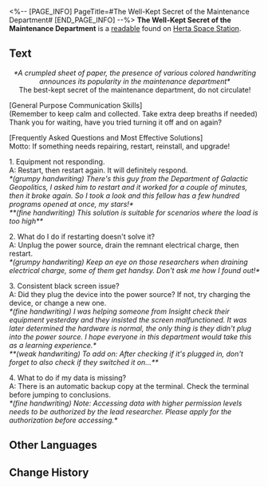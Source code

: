 <%-- [PAGE_INFO]
PageTitle=#The Well-Kept Secret of the Maintenance Department#
[END_PAGE_INFO] --%>
{{Readable Infobox
|id           = 134
|partIds      = 190280
|title        = 
|image        = Item Journal.png
|world        = Herta Space Station
|parts        = 1
|author       = <!--to be added-->
|description  = The Maintenance Department's handwritten notes, which recorded the department's undisclosed secrets, were lost after the Space Station was attacked.
|part1        = The Well-Kept Secret of the Maintenance Department
|source1      = {{cx|Source missing}}
|characters   = 
|factions     = 
}}
'''The Well-Kept Secret of the Maintenance Department''' is a [[readable]] found on [[Herta Space Station]].
<!--
==Location==
{{Map Embed|<map name>|<marker id>}}
-->
==Text==
<div align="center">''*A crumpled sheet of paper, the presence of various colored handwriting announces its popularity in the maintenance department*''<br />
The best-kept secret of the maintenance department, do not circulate!</div>

[General Purpose Communication Skills]<br />
(Remember to keep calm and collected. Take extra deep breaths if needed) Thank you for waiting, have you tried turning it off and on again?

[Frequently Asked Questions and Most Effective Solutions]<br />
Motto: If something needs repairing, restart, reinstall, and upgrade!

1. Equipment not responding.<br />
A: Restart, then restart again. It will definitely respond.<br />
''*(grumpy handwriting) There's this guy from the Department of Galactic Geopolitics, I asked him to restart and it worked for a couple of minutes, then it broke again. So I took a look and this fellow has a few hundred programs opened at once, my stars!*''<br />
''**(fine handwriting) This solution is suitable for scenarios where the load is too high**''

2. What do I do if restarting doesn't solve it?<br />
A: Unplug the power source, drain the remnant electrical charge, then restart.<br />
''*(grumpy handwriting) Keep an eye on those researchers when draining electrical charge, some of them get handsy. Don't ask me how I found out!*''

3. Consistent black screen issue?<br />
A: Did they plug the device into the power source? If not, try charging the device, or change a new one.<br />
''*(fine handwriting) I was helping someone from Insight check their equipment yesterday and they insisted the screen malfunctioned. It was later determined the hardware is normal, the only thing is they didn't plug into the power source. I hope everyone in this department would take this as a learning experience.*''<br />
''**(weak handwriting) To add on: After checking if it's plugged in, don't forget to also check if they switched it on...**''

4. What to do if my data is missing?<br />
A: There is an automatic backup copy at the terminal. Check the terminal before jumping to conclusions.<br />
''*(fine handwriting) Note: Accessing data with higher permission levels needs to be authorized by the lead researcher. Please apply for the authorization before accessing.*''

<!--
==Trivia==
* 
-->
==Other Languages==
{{Other Languages
|en   = The Well-Kept Secret of the Maintenance Department
|zhs  = 维修科室的不传之秘
|zht  = 維修科室的不傳之秘
|ja   = メンテナンス課の知られざる秘密
|ko   = 정비과의 알려지지 않은 비밀
|es   = Los secretos mejor guardados del Departamento de Mantenimiento
|fr   = Le secret bien gardé du Département de la maintenance
|ru   = Большой секрет отдела технического обслуживания
|th   = ความลับที่ไม่แพร่งพรายของแผนกซ่อมบำรุง
|vi   = Bí Quyết Bất Truyền Của Phòng Bảo Trì
|de   = Das gut gehütete Geheimnis der Wartungsabteilung
|id   = Rahasia Departemen Pemeliharaan yang Terjaga dengan Baik
|pt   = O Segredo Bem Guardado do Departamento de Manutenção
}}

==Change History==
{{Change History|1.0}}